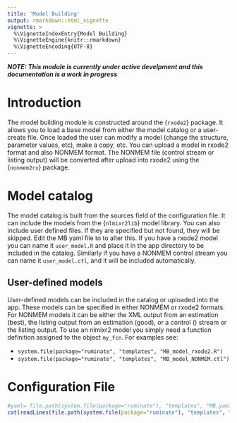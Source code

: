 ```yaml
---
title: 'Model Building'
output: rmarkdown::html_vignette
vignette: >
  %\VignetteIndexEntry{Model Building}
  %\VignetteEngine{knitr::rmarkdown}
  %\VignetteEncoding{UTF-8}
---
```


***NOTE: This module is currently under active develpment and this documentation is a work in progress***

# Introduction

The model building module is constructed around the {`rxode2`} package. It allows you to load a base model from either the model catalog or a user-create file. Once loaded the user can modify a model (change the structure, parameter values, etc), make a copy, etc. You can upload a model in rxode2 format and also NONMEM format. The NONMEM file (control stream or listing output) will be converted after upload into rxode2 using the {`nonmem2rx`} package. 

# Model catalog

The model catalog is built from the sources field of the configuration file. It can include the models from the {`nlmixr2lib`} model library. You can also include user defined files. If they are specified but not found, they will be skipped. Edit the MB yaml file to to alter this. If you have a rxode2 model you can name it `user_model.R` and place it in the app directory to be included in the catalog.  Similarly if you have a NONMEM control stream you can name it `user_model.ctl`, and it will be included automatically. 

## User-defined models

User-defined models can be included in the catalog or uploaded into the app. These models can be specified in either NONMEM or rxode2 formats. For NONMEM models it can be either the XML output from an estimation (best), the listing output from an estimation (good), or a control () stream or the listing output. To use an nlmixr2 model you simply need a function definition assigned to the object `my_fcn`. For examples see:

- `system.file(package="ruminate", "templates", "MB_model_rxode2.R")`
- `system.file(package="ruminate", "templates", "MB_model_NONMEM.ctl")`

# Configuration File

```r
#yaml= file.path(system.file(package="ruminate"), "templates", "MB.yaml")
cat(readLines(file.path(system.file(package="ruminate"), "templates", "MB.yaml")), sep="\n")
```

